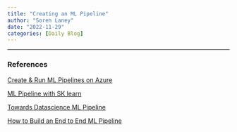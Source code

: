 ```yaml
---
title: "Creating an ML Pipeline"
author: "Soren Laney"
date: "2022-11-29"
categories: [Daily Blog]
---
```











***

### References 

[Create & Run ML Pipelines on Azure](https://learn.microsoft.com/en-us/azure/machine-learning/v1/how-to-create-machine-learning-pipelines)

[ML Pipeline with SK learn](https://www.analyticsvidhya.com/blog/2020/01/build-your-first-machine-learning-pipeline-using-scikit-learn/)

[Towards Datascience ML Pipeline](https://medium.com/analytics-vidhya/what-is-a-pipeline-in-machine-learning-how-to-create-one-bda91d0ceaca)

[How to Build an End to End ML Pipeline](https://www.projectpro.io/article/machine-learning-pipeline-architecture/567)